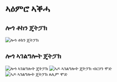 # ኣዕምሮ ኣቕሓ

## ሎጎ ቶከን ጄትፓክ

![ሎጎ ቶከን ጄትፓክ](/images/jetpack.svg)

## ሎጎ ኣገልግሎት ጄትፓክ

![ሎጎ ኣገልግሎት ጄትፓክ](/images/jetpack_image.png)
![ኣዶ ኣገልግሎት ጄትፓክ ብርሃን ሞድ](/images/jetpack_logo.svg)
![ኣዶ ኣገልግሎት ጄትፓክ ጸሊም ሞድ](/images/jetpack_logo_dark.svg)
